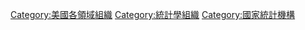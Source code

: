 [[Category:美國各領域組織|Category:美國各領域組織]]
[[Category:統計學組織|Category:統計學組織]]
[[Category:國家統計機構|Category:國家統計機構]]